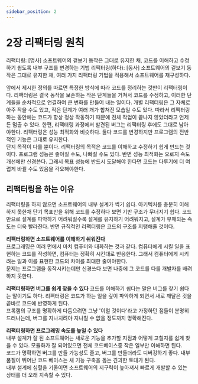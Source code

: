 ```yaml
---
sidebar_position: 2
---
```


# 2장 리팩터링 원칙

리팩터링: [명사] 소프트웨어의 겉보기 동작은 그대로 유지한 채, 코드를 이해하고 수정하기 쉽도록 내부 구조를 변경하는 기법
리팩터링(하다): [동사] 소프트웨어의 겉보기 동작은 그대로 유지한 채, 여러 가지 리팩터링 기법을 적용해서 소프트웨어를 재구성하다.

앞에서 제시한 정의를 따르면 특정한 방식에 따라 코드를 정리하는 것만이 리팩터링이다. 리팩터링은 결국 동작을 보존하는 작은 단계들을 거쳐서 코드를 수정하고, 이러한 단계들을 순차적으로 연결하여 큰 변화를 만들어 내는 일이다.
개별 리팩터링은 그 자체로 아주 작을 수도 있고, 작은 단계가 여러 개가 합쳐진 모습일 수도 있다. 따라서 리팩터링하는 동안에는 코드가 항상 정상 작동하기 때문에 전체 작업이 끝나지 않았더라고 언제든 멈출 수 있다.
한편, 리팩터링 과정에서 발견된 버그는 리팩터링 후에도 그대로 남아야한다. 리팩터링은 성능 최적화와 비슷하다. 둘다 코드를 변경하지만 프로그램의 전반적인 기능은 그대로 유지한다.  
단지 목적이 다를 뿐이다. 리팩터링의 목적은 코드를 이해하고 수정하기 쉽게 만드는 것이다. 프로그램 성능은 좋아질 수도, 나빠질 수도 있다. 반면 성능 최적화는 오로지 속도 개선에만 신경쓴다. 그래서 목표 성능에 반드시 도달해야 한다면 코드는 다루기에 더 여렵게 바뀔 수도 있음을 각오해야한다.

## 리팩터링을 하는 이유

리팩터링을 하지 않으면 소프트웨어의 내부 설계가 썩기 쉽다. 아키텍처를 충분히 이해하지 못한채 단기 목표만을 위해 코드를 수정하다 보면 기반 구조가 무너지기 쉽다.
코드만으로 설계를 파악하기 어려워질수록 설계를 유지하기 어려워지고, 설계가 부패되는 속도는 더욱 빨라진다. 반면 규칙적인 리팩터링은 코드의 구조를 지탱해줄 것이다.

**리팩터링하면 소프트웨어를 이해하기 쉬워진다**  
프로그래밍은 여러 면에서 마치 컴퓨터와 대화하는 것과 같다. 컴퓨터에게 시킬 일을 표현하는 코드를 작성하면, 컴퓨터는 정확히 시킨대로 반응한다. 그래서 컴퓨터에게 시키려는 일과 이를 표현한 코드의 차이를 최대한 줄여야한다.  
문제는 프로그램을 동작시키는데만 신경쓰다 보면 나중에 그 코드를 다룰 개발자를 배려하지 못한다.

**리팩터링하면 버그를 쉽게 찾을 수 있다**
코드를 이해하기 쉽다는 말은 버그를 찾기 쉽다는 말이기도 하다. 리팩터링은 코드가 하는 일을 깊이 파악하게 되면서 새로 깨달은 것을 곧바로 코드에 반영하게 된다.  
프록램의 구조를 명확하게 다듬으려면 그냥 '이럴 것이다'라고 가정하던 점들이 분명히 드러나는데, 버그를 지나치려야 지나칠 수 없을 정도까지 명확해진다.

**리팩터링하면 프로그래밍 속도를 높일 수 있다**  
내부 설계가 잘 된 소프트웨어는 새로운 기능을 추가할 지점과 어떻게 고칠지를 쉽게 찾을 수 있다. 모듈화가 잘 되어있으면 전체 코드베이스중 작은 일부만 이해하면 된다.  
코드가 명확하면 버그를 만들 가능성도 줄고, 버그를 만들더라도 디버깅하기 좋다. 내부 품질이 뛰어난 코드 베이스는 새 기능 구축을 돕는 견과한 토대가 된다.  
내부 설계에 심혈을 기울이면 소프트웨어의 지구력이 높아져서 빠르게 개발할 수 있는 상태를 더 오래 지속할 수 있다.

